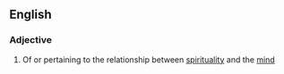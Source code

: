 ==English==

===Adjective===
{{en-adj|-}}

# Of or pertaining to the relationship between [[spirituality]] and the [[mind]]